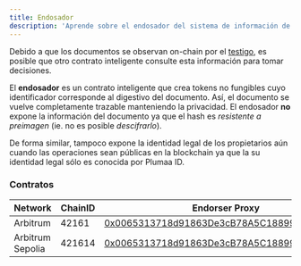 ```yaml
---
title: Endosador
description: 'Aprende sobre el endosador del sistema de información de Plumaa ID'
---
```


Debido a que los documentos se observan on-chain por el [testigo](/advanced/information-system/components/witness.mdx), es posible que otro contrato inteligente consulte esta información para tomar decisiones.

El **endosador** es un contrato inteligente que crea tokens no fungibles cuyo identificador corresponde al digestivo del documento. Así, el documento se vuelve completamente trazable manteniendo la privacidad. El endosador **no** expone la información del documento ya que el hash es *resistente a preimagen* (ie. no es posible _descifrarlo_).

De forma similar, tampoco expone la identidad legal de los propietarios aún cuando las operaciones sean públicas en la blockchain ya que la su identidad legal sólo es conocida por Plumaa ID.

### Contratos

| Network          | ChainID | Endorser Proxy                                                                                                                |
| ---------------- | ------- | ---------------------------------------------------------------------------------------------------------------------------- | 
| Arbitrum         | 42161   | [0x0065313718d91863De3cB78A5C188990A67093Aa](https://arbiscan.io/address/0x0065313718d91863De3cB78A5C188990A67093Aa)         |
| Arbitrum Sepolia | 421614  | [0x0065313718d91863De3cB78A5C188990A67093Aa](https://sepolia.arbiscan.io/address/0x0065313718d91863De3cB78A5C188990A67093Aa) |
